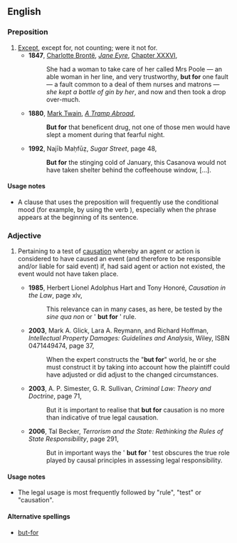 ==English==

===Preposition===
{{en-prep|pos=[[but]] [[for]]}}

# [[except|Except]], except for, not counting; were it not for.
#* '''1847''', [[w:Charlotte Brontë|Charlotte Brontë]], ''[[w:Jane Eyre|Jane Eyre]]'', [[s:Jane Eyre/Chapter XXXVI|Chapter XXXVI]],
#*: She had a woman to take care of her called Mrs Poole — an able woman in her line, and very trustworthy, '''but for''' one fault — a fault common to a deal of them nurses and matrons — ''she kept a bottle of gin by her'', and now and then took a drop over-much.
#* '''1880''', [[w:Mark Twain|Mark Twain]], ''[[w:A Tramp Abroad|A Tramp Abroad]]'',
#*: '''But for''' that beneficent drug, not one of those men would have slept a moment during that fearful night.  
#* '''1992''', Najīb Maḥfūẓ, ''Sugar Street'', page 48,
#*: '''But for''' the stinging cold of January, this Casanova would not have taken shelter behind the coffeehouse window, […].

====Usage notes====
* A clause that uses the preposition {{term||but for}} will frequently use the conditional mood (for example, by using the verb {{term|would}}), especially when the {{term||but for}} phrase appears at the beginning of its sentence.

===Adjective===
{{en-adj|-}}

# {{legal}} Pertaining to a test of [[causation]] whereby an agent or action is considered to have caused an event (and therefore to be responsible and/or liable for said event) if, had said agent or action not existed, the event would not have taken place.
#*'''1985''', Herbert Lionel Adolphus Hart and Tony Honoré, ''Causation in the Law'', page xlv,
#*:This relevance can in many cases, as here, be tested by the ''sine qua non'' or ' '''but for''' ' rule. 
#*'''2003''', Mark A. Glick, Lara A. Reymann, and Richard Hoffman, ''Intellectual Property Damages: Guidelines and Analysis'', Wiley, ISBN 0471449474, page 37,
#*:When the expert constructs the "'''but for'''" world, he or she must construct it by taking into account how the plaintiff could have adjusted or did adjust to the changed circumstances.
#*'''2003''', A. P. Simester, G. R. Sullivan, ''Criminal Law: Theory and Doctrine'', page 71,
#*:But it is important to realise that '''but for''' causation is no more than indicative of true legal causation.
#*'''2006''', Tal Becker, ''Terrorism and the State: Rethinking the Rules of State Responsibility'', page 291,
#*:But in important ways the ' '''but for''' ' test obscures the true role played by causal principles in assessing legal responsibility.

====Usage notes====
*  The legal usage is most frequently followed by "rule", "test" or "causation".

====Alternative spellings====

* {{sense|legal term}} [[but-for]]